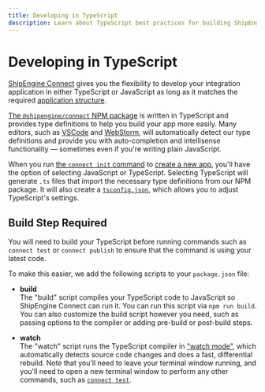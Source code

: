 ```yaml
---
title: Developing in TypeScript
description: Learn about TypeScript best practices for building ShipEngine Connect apps
---
```



Developing in TypeScript
==================================

[ShipEngine Connect](../../index.mdx) gives you the flexibility to develop your integration application in either TypeScript or JavaScript as long as it matches the required [application structure](./structure.mdx).

[The `@shipengine/connect` NPM package](https://www.npmjs.com/package/@shipengine/connect) is written in TypeScript and provides type definitions to help you build your app more easily. Many editors, such as [VSCode](https://code.visualstudio.com/) and [WebStorm](https://www.jetbrains.com/webstorm/), will automatically detect our type definitions and provide you with auto-completion and intellisense functionality — sometimes even if you're writing plain JavaScript.

When you run [the `connect init` command](./cli.mdx#initialize-a-new-app) to [create a new app](./create-first-app.mdx), you'll have the option of selecting JavaScript or TypeScript. Selecting TypeScript will generate `.ts` files that import the necessary type definitions from our NPM package. It will also create a [`tsconfig.json`](https://www.typescriptlang.org/docs/handbook/tsconfig-json.html), which allows you to adjust TypeScript's settings.


Build Step Required
----------------------------
You will need to build your TypeScript before running commands such as `connect test` or `connect publish` to ensure that the command is using your latest code. 

To make this easier, we add the following scripts to your `package.json` file:

- **build**<br/>
The "build" script compiles your TypeScript code to JavaScript so ShipEngine Connect can run it. You can run this script via `npm run build`. You can also customize the build script however you need, such as passing options to the compiler or adding pre-build or post-build steps.

- **watch**<br/>
The "watch" script runs the TypeScript compiler in ["watch mode"](https://www.typescriptlang.org/docs/handbook/configuring-watch.html), which automatically detects source code changes and does a fast,
differential rebuild. Note that you'll need to leave your terminal window running, and you'll need to open a new terminal window to perform any other commands, such as [`connect test`](./cli.mdx#test-your-app).


<Pager
  prev="./implementation.mdx" prevTitle="Implementing Your Methods"
  next="./environment-variables.mdx" nextTitle="Managing Environment Variables"
/>
